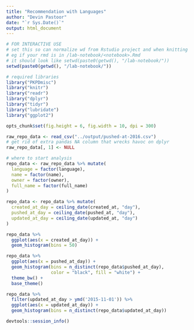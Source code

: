 ```yaml
---
title: "Recommendation with Languages"
author: "Devin Pastoor"
date: "`r Sys.Date()`"
output: html_document
---
```


```r
# FOR INTERACTIVE USE
# set this so can normalize wd from Rstudio project and when knitting
# eg if your rmd is in /lab-notebook/<notebook>.Rmd
# it should look like setwd(paste0(getwd(), "/lab-notebook/"))
setwd(paste0(getwd(), "/lab-notebook/"))
```

```r
# required libraries
library("PKPDmisc")
library("knitr")
library("readr")
library("dplyr")
library("tidyr")
library("lubridate")
library("ggplot2")
```

```r
opts_chunk$set(fig.height = 6, fig.width = 10, dpi = 300)
```

```r
raw_repo_data <- read_csv("../output/pushed-at-2016.csv")
# get rid of extra pandas NA column that wrecks havoc on dplyr
raw_repo_data[, 1] <- NULL
```

```r
# where to start analysis
repo_data <- raw_repo_data %>% mutate(
  language = factor(language),
  name = factor(name),
  owner = factor(owner),
  full_name = factor(full_name)
)
```

```r
repo_data <- repo_data %>% mutate(
  created_at_day = ceiling_date(created_at, "day"),
  pushed_at_day = ceiling_date(pushed_at, "day"),
  updated_at_day = ceiling_date(updated_at, "day")
) 
```

```r
repo_data %>%
  ggplot(aes(x = created_at_day)) + 
  geom_histogram(bins = 50)
```

```r
repo_data %>%
  ggplot(aes(x = pushed_at_day)) + 
  geom_histogram(bins = n_distinct(repo_data$pushed_at_day),
                 color = "black", fill = "white") + 
  theme_bw() + 
  base_theme()
```

```r
repo_data %>%
  filter(updated_at_day > ymd('2015-11-01')) %>%
  ggplot(aes(x = updated_at_day)) + 
  geom_histogram(bins = n_distinct(repo_data$updated_at_day))
```

```r
devtools::session_info()
```
